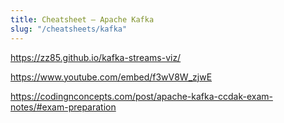 ```yaml
---
title: Cheatsheet – Apache Kafka
slug: "/cheatsheets/kafka"
---
```


https://zz85.github.io/kafka-streams-viz/

https://www.youtube.com/embed/f3wV8W_zjwE

https://codingnconcepts.com/post/apache-kafka-ccdak-exam-notes/#exam-preparation